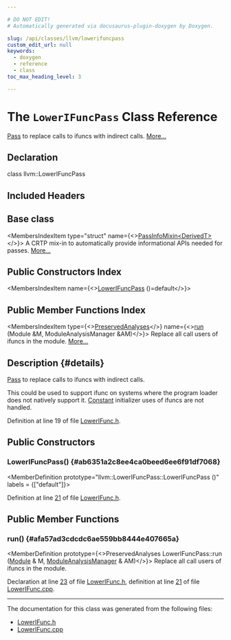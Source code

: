 ```yaml
---

# DO NOT EDIT!
# Automatically generated via docusaurus-plugin-doxygen by Doxygen.

slug: /api/classes/llvm/lowerifuncpass
custom_edit_url: null
keywords:
  - doxygen
  - reference
  - class
toc_max_heading_level: 3

---
```





# The `LowerIFuncPass` Class Reference

<DoxygenPage pluginConfig={pluginConfig}>

<a href="/docs/api/classes/llvm/pass">Pass</a> to replace calls to ifuncs with indirect calls. <a href="#details">More...</a>

## Declaration

<CodeBlock>class llvm::LowerIFuncPass</CodeBlock>

## Included Headers

<IncludesList>
<IncludesListItem
  filePath="llvm/Transforms/Utils/LowerIFunc.h"
  permalink="/docs/api/files/include/include/llvm/include/llvm/transforms/include/llvm/transforms/utils/lowerifunc-h"
  isLocal="true" />
</IncludesList>

## Base class

<MembersIndex>

<MembersIndexItem
  type="struct"
  name={<><a href="/docs/api/structs/llvm/passinfomixin">PassInfoMixin&lt;DerivedT&gt;</a></>}>
A CRTP mix-in to automatically provide informational APIs needed for passes. <a href="/docs/api/structs/llvm/passinfomixin/#details">More...</a>
</MembersIndexItem>

</MembersIndex>

## Public Constructors Index

<MembersIndex>

<MembersIndexItem
  name={<><a href="#ab6351a2c8ee4ca0beed6ee6f91df7068">LowerIFuncPass</a> ()=default</>}>
</MembersIndexItem>

</MembersIndex>

## Public Member Functions Index

<MembersIndex>

<MembersIndexItem
  type={<><a href="/docs/api/classes/llvm/preservedanalyses">PreservedAnalyses</a></>}
  name={<><a href="#afa57ad3cdcdc6ae559bb8444e407665a">run</a> (Module &amp;M, ModuleAnalysisManager &amp;AM)</>}>
Replace all call users of ifuncs in the module. <a href="#afa57ad3cdcdc6ae559bb8444e407665a">More...</a>
</MembersIndexItem>

</MembersIndex>

## Description {#details}

<a href="/docs/api/classes/llvm/pass">Pass</a> to replace calls to ifuncs with indirect calls.

This could be used to support ifunc on systems where the program loader does not natively support it. <a href="/docs/api/classes/llvm/constant">Constant</a> initializer uses of ifuncs are not handled.

Definition at line 19 of file <a href="/docs/api/files/include/include/llvm/include/llvm/transforms/include/llvm/transforms/utils/lowerifunc-h">LowerIFunc.h</a>.

<SectionDefinition>

## Public Constructors

### LowerIFuncPass() {#ab6351a2c8ee4ca0beed6ee6f91df7068}

<MemberDefinition
  prototype="llvm::LowerIFuncPass::LowerIFuncPass ()"
  labels = {["default"]}>

Definition at line <a href="/docs/api/files/include/include/llvm/include/llvm/transforms/include/llvm/transforms/utils/lowerifunc-h/#l00021">21</a> of file <a href="/docs/api/files/include/include/llvm/include/llvm/transforms/include/llvm/transforms/utils/lowerifunc-h">LowerIFunc.h</a>.
</MemberDefinition>

</SectionDefinition>

<SectionDefinition>

## Public Member Functions

### run() {#afa57ad3cdcdc6ae559bb8444e407665a}

<MemberDefinition
  prototype={<>PreservedAnalyses LowerIFuncPass::run (<a href="/docs/api/classes/llvm/module">Module</a> &amp; M, <a href="/docs/api/namespaces/llvm/#af9c9208365fd9ce11392b4d79485e259">ModuleAnalysisManager</a> &amp; AM)</>}>
Replace all call users of ifuncs in the module.

Declaration at line <a href="/docs/api/files/include/include/llvm/include/llvm/transforms/include/llvm/transforms/utils/lowerifunc-h/#l00023">23</a> of file <a href="/docs/api/files/include/include/llvm/include/llvm/transforms/include/llvm/transforms/utils/lowerifunc-h">LowerIFunc.h</a>, definition at line <a href="/docs/api/files/lib/lib/transforms/lib/transforms/utils/lowerifunc-cpp/#l00021">21</a> of file <a href="/docs/api/files/lib/lib/transforms/lib/transforms/utils/lowerifunc-cpp">LowerIFunc.cpp</a>.
</MemberDefinition>

</SectionDefinition>

<hr/>

The documentation for this class was generated from the following files:

<ul>
<li><a href="/docs/api/files/include/include/llvm/include/llvm/transforms/include/llvm/transforms/utils/lowerifunc-h">LowerIFunc.h</a></li>
<li><a href="/docs/api/files/lib/lib/transforms/lib/transforms/utils/lowerifunc-cpp">LowerIFunc.cpp</a></li>
</ul>

</DoxygenPage>
